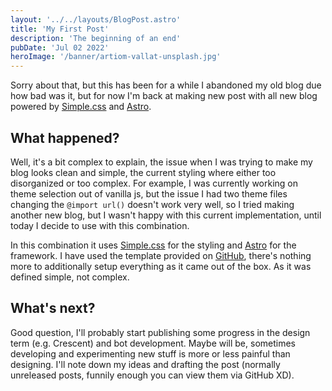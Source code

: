 ```yaml
---
layout: '../../layouts/BlogPost.astro'
title: 'My First Post'
description: 'The beginning of an end'
pubDate: 'Jul 02 2022'
heroImage: '/banner/artiom-vallat-unsplash.jpg'
---
```


Sorry about that, but this has been for a while I abandoned my old blog due how bad was it, but for now I'm back at 
making new post with all new blog powered by [Simple.css](https://simplecss.org) and [Astro](https://astro.build).

## What happened?
Well, it's a bit complex to explain, the issue when I was trying to make my blog looks clean and simple, the current 
styling where either too disorganized or too complex. For example, I was currently working on theme selection out of 
vanilla js, but the issue I had two theme files changing the `@import url()` doesn't work very well, so I tried making 
another new blog, but I wasn't happy with this current implementation, until today I decide to use with this combination.

In this combination it uses [Simple.css](https://simplecss.org) for the styling and [Astro](https://astro.build) for the
framework. I have used the template provided on [GitHub](https://github.com/lkhrs/astro-simple), there's nothing more to
additionally setup everything as it came out of the box. As it was defined simple, not complex.

## What's next?
Good question, I'll probably start publishing some progress in the design term (e.g. Crescent) and bot development. 
Maybe will be, sometimes developing and experimenting new stuff is more or less painful than designing. I'll note down
my ideas and drafting the post (normally unreleased posts, funnily enough you can view them via GitHub XD).
